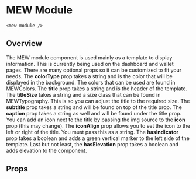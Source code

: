 
# MEW Module

`<mew-module />`

## Overview

The MEW module component is used mainly as a template to display information.
This is currently being used on the dashboard and wallet pages.
There are many optional props so it can be customized to fit your needs.
The **colorType** prop takes a string and is the color that will be displayed in the background.
The colors that can be used are found in MEWColors. The **title** prop takes a string and is the header of the template.
The **titleSize** takes a string and a size class that can be found in MEWTypography.
This is so you can adjust the title to the required size.
The **subtitle** prop takes a string and will be found on top of the title prop.
The **caption** prop takes a string as well and will be found under the title prop.
You can add an icon next to the title by passing the img source to the **icon** prop (this may change).
The **iconAlign** prop allows you to set the icon to the left or right of the title. You must pass this as a string.
The **hasIndicator** prop takes a boolean and adds a green vertical marker to the left side of the template. Last but not least,
the **hasElevation** prop takes a boolean and adds elevation to the component.

## Props

<Props of={MewModule} />
<Preview>
  <Story id='mewmodule--mew-module' />
</Preview>

